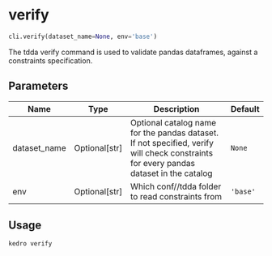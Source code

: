 # verify { #kedro_tdda.cli.verify }

```python
cli.verify(dataset_name=None, env='base')
```

The tdda verify command is used to validate pandas dataframes, 
against a constraints specification.

## Parameters {.doc-section .doc-section-parameters}

| Name         | Type            | Description                                                                                                                            | Default   |
|--------------|-----------------|----------------------------------------------------------------------------------------------------------------------------------------|-----------|
| dataset_name | Optional\[str\] | Optional catalog name for the pandas dataset.  If not specified, verify will check constraints for every pandas dataset in the catalog | `None`    |
| env          | Optional\[str\] | Which conf/<env>/tdda folder to read constraints from                                                                                  | `'base'`  |

## Usage {.doc-section .doc-section-usage}

```sh
kedro verify
```